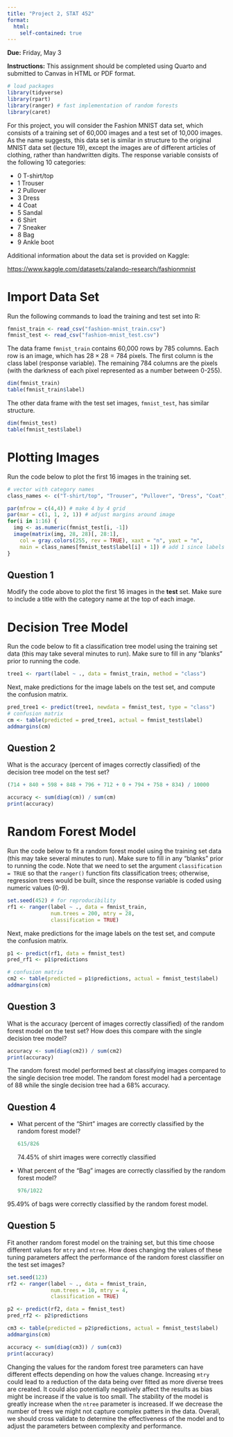 ---
title: "Project 2, STAT 452"
format: 
  html:
    self-contained: true
---

**Due:** Friday, May 3

**Instructions:** This assignment should be completed using Quarto and submitted to Canvas in HTML or PDF format.

```{r, message = FALSE, warning = FALSE}
# load packages
library(tidyverse)
library(rpart) 
library(ranger) # fast implementation of random forests
library(caret)
```

For this project, you will consider the Fashion MNIST data set, which consists of a training set of 60,000 images and a test set of 10,000 images. As the name suggests, this data set is similar in structure to the original MNIST data set (lecture 19), except the images are of different articles of clothing, rather than handwritten digits. The response variable consists of the following 10 categories:

-   0 T-shirt/top
-   1 Trouser
-   2 Pullover
-   3 Dress
-   4 Coat
-   5 Sandal
-   6 Shirt
-   7 Sneaker
-   8 Bag
-   9 Ankle boot

Additional information about the data set is provided on Kaggle:

<https://www.kaggle.com/datasets/zalando-research/fashionmnist>

# Import Data Set

Run the following commands to load the training and test set into R:

```{r, message = FALSE}
fmnist_train <- read_csv("fashion-mnist_train.csv")
fmnist_test <- read_csv("fashion-mnist_test.csv")
```

The data frame `fmnist_train` contains 60,000 rows by 785 columns. Each row is an image, which has $28 \times 28 = 784$ pixels. The first column is the class label (response variable). The remaining 784 columns are the pixels (with the darkness of each pixel represented as a number between 0-255).

```{r}
dim(fmnist_train)
table(fmnist_train$label)
```

The other data frame with the test set images, `fmnist_test`, has similar structure.

```{r}
dim(fmnist_test)
table(fmnist_test$label)
```

# Plotting Images

Run the code below to plot the first 16 images in the training set.

```{r}
# vector with category names
class_names <- c("T-shirt/top", "Trouser", "Pullover", "Dress", "Coat", "Sandal", "Shirt", "Sneaker", "Bag", "Ankle boot")
```

```{r}
par(mfrow = c(4,4)) # make 4 by 4 grid
par(mar = c(1, 1, 2, 1)) # adjust margins around image
for(i in 1:16) {
  img <- as.numeric(fmnist_test[i, -1]) 
  image(matrix(img, 28, 28)[, 28:1], 
    col = gray.colors(255, rev = TRUE), xaxt = "n", yaxt = "n", 
    main = class_names[fmnist_test$label[i] + 1]) # add 1 since labels start at 0
}
```

## Question 1

Modify the code above to plot the first 16 images in the **test** set. Make sure to include a title with the category name at the top of each image.

# Decision Tree Model

Run the code below to fit a classification tree model using the training set data (this may take several minutes to run). Make sure to fill in any "blanks" prior to running the code.

```{r}
tree1 <- rpart(label ~ ., data = fmnist_train, method = "class")
```

Next, make predictions for the image labels on the test set, and compute the confusion matrix.

```{r}
pred_tree1 <- predict(tree1, newdata = fmnist_test, type = "class")
# confusion matrix
cm <- table(predicted = pred_tree1, actual = fmnist_test$label)
addmargins(cm)
```

## Question 2

What is the accuracy (percent of images correctly classified) of the decision tree model on the test set?

```{r}
(714 + 840 + 598 + 848 + 796 + 712 + 0 + 794 + 758 + 834) / 10000
```

```{r}
accuracy <- sum(diag(cm)) / sum(cm)
print(accuracy)

```

# Random Forest Model

Run the code below to fit a random forest model using the training set data (this may take several minutes to run). Make sure to fill in any "blanks" prior to running the code. Note that we need to set the argument `classification = TRUE` so that the `ranger()` function fits classification trees; otherwise, regression trees would be built, since the response variable is coded using numeric values (0-9).

```{r}
set.seed(452) # for reproducibility
rf1 <- ranger(label ~ ., data = fmnist_train, 
              num.trees = 200, mtry = 28, 
              classification = TRUE)
```

Next, make predictions for the image labels on the test set, and compute the confusion matrix.

```{r}
p1 <- predict(rf1, data = fmnist_test)
pred_rf1 <- p1$predictions
```

```{r}
# confusion matrix
cm2 <- table(predicted = p1$predictions, actual = fmnist_test$label)
addmargins(cm)
```

## Question 3

What is the accuracy (percent of images correctly classified) of the random forest model on the test set? How does this compare with the single decision tree model?

```{r}
accuracy <- sum(diag(cm2)) / sum(cm2)
print(accuracy)
```

The random forest model performed best at classifying images compared to the single decision tree model. The random forest model had a percentage of 88 while the single decision tree had a 68% accuracy.

## Question 4

-   What percent of the "Shirt" images are correctly classified by the random forest model?

    ```{r}
    615/826
    ```

    74.45% of shirt images were correctly classified

-   What percent of the "Bag" images are correctly classified by the random forest model?

    ```{r}
    976/1022
    ```

95.49% of bags were correctly classified by the random forest model.

## Question 5

Fit another random forest model on the training set, but this time choose different values for `mtry` and `ntree`. How does changing the values of these tuning parameters affect the performance of the random forest classifier on the test set images?

```{r}
set.seed(123) 
rf2 <- ranger(label ~ ., data = fmnist_train, 
              num.trees = 10, mtry = 4, 
              classification = TRUE)
```

```{r}
p2 <- predict(rf2, data = fmnist_test)
pred_rf2 <- p2$predictions
```

```{r}
cm3 <- table(predicted = p2$predictions, actual = fmnist_test$label)
addmargins(cm)
```

```{r}
accuracy <- sum(diag(cm3)) / sum(cm3)
print(accuracy)
```

Changing the values for the random forest tree parameters can have different effects depending on how the values change. Increasing `mtry` could lead to a reduction of the data being over fitted as more diverse trees are created. It could also potentially negatively affect the results as bias might be increase if the value is too small. The stability of the model is greatly increase when the `ntree` parameter is increased. If we decrease the number of trees we might not capture complex patters in the data. Overall, we should cross validate to determine the effectiveness of the model and to adjust the parameters between complexity and performance.
